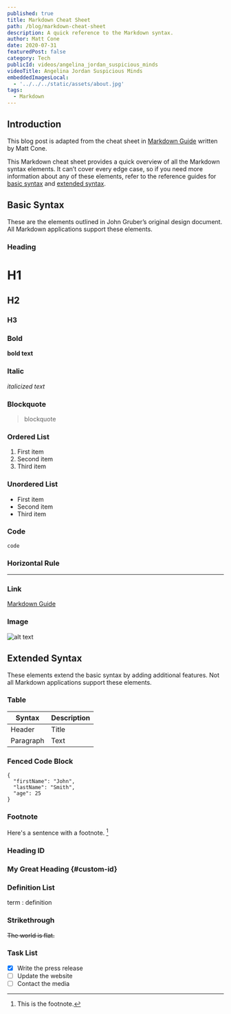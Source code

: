 ```yaml
---
published: true
title: Markdown Cheat Sheet
path: /blog/markdown-cheat-sheet
description: A quick reference to the Markdown syntax.
author: Matt Cone
date: 2020-07-31
featuredPost: false
category: Tech
publicId: videos/angelina_jordan_suspicious_minds
videoTitle: Angelina Jordan Suspicious Minds
embeddedImagesLocal:
  - '../../../static/assets/about.jpg'
tags:
  - Markdown
---
```


## Introduction

This blog post is adapted from the cheat sheet in [Markdown Guide](https://www.markdownguide.org/cheat-sheet/) written by Matt Cone.

This Markdown cheat sheet provides a quick overview of all the Markdown syntax elements. It can’t cover every edge case, so if you need more information about any of these elements, refer to the reference guides for [basic syntax](https://www.markdownguide.org/basic-syntax) and [extended syntax](https://www.markdownguide.org/extended-syntax).

## Basic Syntax

These are the elements outlined in John Gruber’s original design document. All Markdown applications support these elements.

### Heading

# H1

## H2

### H3

### Bold

**bold text**

### Italic

_italicized text_

### Blockquote

> blockquote

### Ordered List

1. First item
2. Second item
3. Third item

### Unordered List

- First item
- Second item
- Third item

### Code

`code`

### Horizontal Rule

---

### Link

[Markdown Guide](https://www.markdownguide.org)

### Image

![alt text](https://www.markdownguide.org/assets/images/tux.png)

## Extended Syntax

These elements extend the basic syntax by adding additional features. Not all Markdown applications support these elements.

### Table

| Syntax    | Description |
| --------- | ----------- |
| Header    | Title       |
| Paragraph | Text        |

### Fenced Code Block

```json:title=Basic-Code-Block
{
  "firstName": "John",
  "lastName": "Smith",
  "age": 25
}
```

### Footnote

Here's a sentence with a footnote. [^1]

[^1]: This is the footnote.

### Heading ID

### My Great Heading {#custom-id}

### Definition List

term
: definition

### Strikethrough

~~The world is flat.~~

### Task List

- [x] Write the press release
- [ ] Update the website
- [ ] Contact the media
